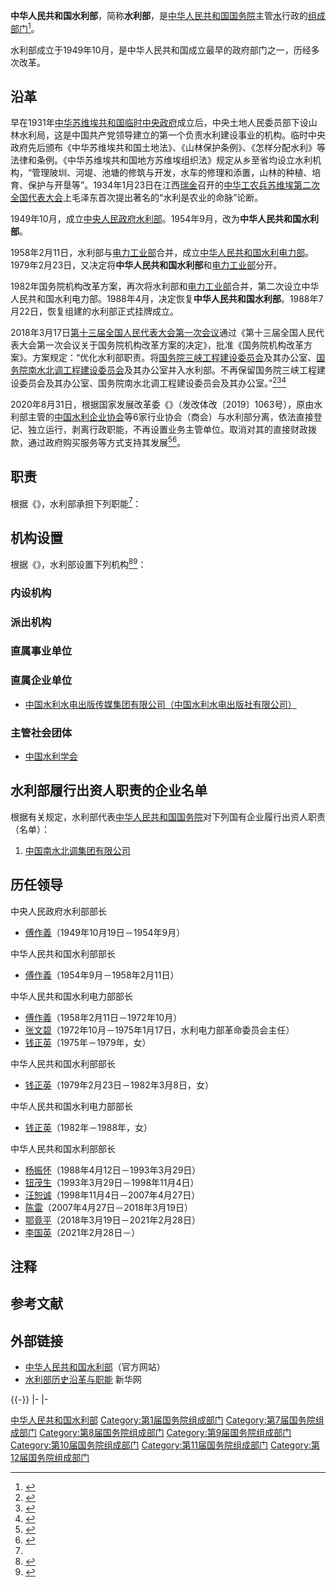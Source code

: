 {{Infobox PRCG
|机构名称=中华人民共和国水利部
|标志1={{中华人民共和国国徽|100}}
|标志1说明=[[s:国务院关于国家行政机关和企业事业单位社会团体印章管理的规定|1999年规定]]：[[印章|印章]][[直径|直径]]5厘米，中央刊[[中华人民共和国国徽|国徽]]，由[[中华人民共和国国务院|国务院]]制发。
|标志2=Zhongshui.jpg
|标志2说明=中国水利标识
|标志2宽度 = 150px
|职位1=部长 党组书记
|人员1=[[李国英_(1963年)|李国英]]
|职位2=副部长
|人员2=[[田学斌|田学斌]]、{{wrap}}[[周学文_(政治人物)|周学文]]<small>（兼）</small>、{{wrap}}[[陆桂华|陆桂华]]、{{wrap}}[[魏山忠|魏山忠]]、{{wrap}}[[刘伟平_(1964年)|刘伟平]]
|人数2=5
|职位3=纪检监察组长
|人员3=[[王新哲|王新哲]]
|授权法源=[[s:中华人民共和国水法|中华人民共和国水法]]<br>[[s:中华人民共和国水土保持法|中华人民共和国水土保持法]]
|上级机构=[[中华人民共和国国务院|中华人民共和国国务院]]
|机构类型=[[国务院组成部门|国务院组成部门]]
|行政级别=正部级
|中共本级 =中国共产党水利部党组
|本级纪检监察=[[中央纪律检查委员会国家监察委员会驻水利部纪检监察组|中央纪委国家监委驻水利部纪检监察组]]
|地址1=[[北京市|北京市]][[西城区|西城区]][[白广路|白广路]]2条2号
|邮编1=
|电话1=
|image1=Ministry of Water Resources of China (20210330185043).jpg
|caption1=水利部北门
|官网={{URL|http://www.mwr.gov.cn/}}
}}

'''中华人民共和国水利部'''，简称'''水利部'''，是[[中华人民共和国国务院|中华人民共和国国务院]]主管[[水|水]]行政的[[国务院组成部门|组成部门]]<ref name="官方简称">{{cite web |author1=海口市档案局 |title=关于转发国务院机构简称的通知 |url=http://www.haikou.gov.cn/xxgk/szfbjxxgk/zfgb/2008zfgb/2008nd12q/201103/t20110306_187419.html |website=海口市人民政府 |accessdate=2018-10-03 |location=北京 |language=zh-cn |archive-date=2013-12-26 |archive-url=https://web.archive.org/web/20131226072835/http://www.haikou.gov.cn/xxgk/szfbjxxgk/zfgb/2008zfgb/2008nd12q/201103/t20110306_187419.html |dead-url=no }}</ref>。

水利部成立于1949年10月，是中华人民共和国成立最早的政府部门之一，历经多次改革。

==沿革==
早在1931年[[中华苏维埃共和国临时中央政府|中华苏维埃共和国临时中央政府]]成立后，中央土地人民委员部下设山林水利局，这是中国共产党领导建立的第一个负责水利建设事业的机构。临时中央政府先后颁布《中华苏维埃共和国土地法》、《山林保护条例》、《怎样分配水利》等法律和条例。《中华苏维埃共和国地方苏维埃组织法》规定从乡至省均设立水利机构，“管理陂圳、河堤、池塘的修筑与开发，水车的修理和添置，山林的种植、培育、保护与开垦等”。1934年1月23日在江西[[瑞金|瑞金]]召开的[[中华工农兵苏维埃第二次全国代表大会|中华工农兵苏维埃第二次全国代表大会]]上毛泽东首次提出著名的“水利是农业的命脉”论断。

1949年10月，成立[[中央人民政府水利部|中央人民政府水利部]]。1954年9月，改为'''中华人民共和国水利部'''。

1958年2月11日，水利部与[[中华人民共和国电力工业部|电力工业部]]合并，成立[[中华人民共和国水利电力部|中华人民共和国水利电力部]]。1979年2月23日，又决定将'''中华人民共和国水利部'''和[[中华人民共和国电力工业部|电力工业部]]分开。

1982年国务院机构改革方案，再次将水利部和[[中华人民共和国电力工业部|电力工业部]]合并，第二次设立中华人民共和国水利电力部。1988年4月，决定恢复'''中华人民共和国水利部'''。1988年7月22日，恢复组建的水利部正式挂牌成立。

2018年3月17日[[第十三届全国人民代表大会第一次会议|第十三届全国人民代表大会第一次会议]]通过《第十三届全国人民代表大会第一次会议关于国务院机构改革方案的决定》，批准《国务院机构改革方案》。方案规定：“优化水利部职责。将[[国务院三峡工程建设委员会|国务院三峡工程建设委员会]]及其办公室、[[国务院南水北调工程建设委员会|国务院南水北调工程建设委员会]]及其办公室并入水利部。不再保留国务院三峡工程建设委员会及其办公室、国务院南水北调工程建设委员会及其办公室。”<ref>{{Cite web |url = http://www.npc.gov.cn/npc/dbdhhy/13_1/2018-03/14/content_2048552.htm |title = 关于国务院机构改革方案的说明——2018年3月13日在第十三届全国人民代表大会第一次会议上 |author = 王勇 |date = 2018-03-13 |publisher = 中国人大网 |language =  |accessdate =  |quote =  |archive-url = https://web.archive.org/web/20180609103422/http://www.npc.gov.cn/npc/dbdhhy/13_1/2018-03/14/content_2048552.htm |archive-date = 2018年6月9日 |dead-url = yes }}</ref><ref>{{Cite web|url =  http://www.npc.gov.cn/npc/xinwen/2018-03/17/content_2049996.htm|title =  第十三届全国人民代表大会第一次会议关于国务院机构改革方案的决定|author =  |date =  2018-03-17|publisher =  中国人大网|language =  |accessdate =  |quote =  |archive-url =  https://web.archive.org/web/20180318120500/http://www.npc.gov.cn/npc/xinwen/2018-03/17/content_2049996.htm|archive-date =  2018-03-18|dead-url =  yes}}</ref><ref>{{Cite web|url =  http://www.npc.gov.cn/npc/xinwen/2018-03/18/content_2050371.htm|title =  国务院机构改革方案|author =  |date =  2018-03-17|publisher =  中国人大网|language =  |accessdate =  |quote =  |archive-url =  https://web.archive.org/web/20180318120458/http://www.npc.gov.cn/npc/xinwen/2018-03/18/content_2050371.htm|archive-date =  2018-03-18|dead-url =  yes}}</ref>

2020年8月31日，根据国家发展改革委《{{s|关于全面推开行业协会商会与行政机关脱钩改革的实施意见}}》（发改体改〔2019〕1063号），原由水利部主管的[[中国水利企业协会|中国水利企业协会]]等6家行业协会（商会）与水利部分离，依法直接登记、独立运行，剥离行政职能，不再设置业务主管单位。取消对其的直接财政拨款，通过政府购买服务等方式支持其发展<ref name="报道0102A">{{cite web |author1=国家发展和改革委员会 |title=关于全面推开行业协会商会与行政机关脱钩改革的实施意见 |url=http://www.gov.cn/xinwen/2019-06/17/content_5400947.htm |website=中国政府网 |accessdate=2021-01-02 |location=北京 |language=zh-hans |archive-date=2021-01-16 |archive-url=https://web.archive.org/web/20210116153951/http://www.gov.cn/xinwen/2019-06/17/content_5400947.htm |dead-url=no }}</ref><ref name="报道0102B">{{cite web |author1=行业协会商会与行政机关脱钩联合工作组办公室 |title=关于做好全面推开全国性行业协会商会与行政机关脱钩改革工作的通知 |url=http://www.gov.cn/xinwen/2019-06/21/content_5402133.htm |website=中国政府网 |accessdate=2021-01-02 |location=北京 |language=zh-hans |archive-date=2021-01-02 |archive-url=https://web.archive.org/web/20210102100431/http://www.gov.cn/xinwen/2019-06/21/content_5402133.htm |dead-url=no }}</ref>。

== 职责 ==
根据《{{s|水利部职能配置、内设机构和人员编制规定}}》，水利部承担下列职能<ref name="三定方案"/>：
{{columns-list|2|
# 负责保障水资源的合理开发利用。拟订水利战略规划和政策，起草有关法律法规草案，制定部门规章，组织编制全国水资源战略规划、国家确定的重要江河湖泊流域综合规划、防洪规划等重大水利规划。
# 负责生活、生产经营和生态环境用水的统筹和保障。组织实施最严格水资源管理制度，实施水资源的统一监督管理，拟订全国和跨区域水中长期供求规划、水量分配方案并监督实施。负责重要流域、区域以及重大调水工程的水资源调度。组织实施取水许可、水资源论证和防洪论证制度，指导开展水资源有偿使用工作。指导水利行业供水和乡镇供水工作。
# 按规定制定水利工程建设有关制度并组织实施，负责提出中央水利固定资产投资规模、方向、具体安排建议并组织指导实施，按国务院规定权限审批、核准国家规划内和年度计划规模内固定资产投资项目，提出中央水利资金安排建议并负责项目实施的监督管理。
# 指导水资源保护工作。组织编制并实施水资源保护规划。指导饮用水水源保护有关工作，指导地下水开发利用和地下水资源管理保护。组织指导地下水超采区综合治理。
# 负责节约用水工作。拟订节约用水政策，组织编制节约用水规划并监督实施，组织制定有关标准。组织实施用水总量控制等管理制度，指导和推动节水型社会建设工作。
# 指导水文工作。负责水文水资源监测、国家水文站网建设和管理。对江河湖库和地下水实施监测，发布水文水资源信息、情报预报和国家水资源公报。按规定组织开展水资源、水能资源调查评价和水资源承载能力监测预警工作。
# 指导水利设施、水域及其岸线的管理、保护与综合利用。组织指导水利基础设施网络建设。指导重要江河湖泊及河口的治理、开发和保护。指导河湖水生态保护与修复、河湖生态流量水量管理以及河湖水系连通工作。
# 指导监督水利工程建设与运行管理。组织实施具有控制性的和跨区域跨流域的重要水利工程建设与运行管理。组织提出并协调落实三峡工程运行、南水北调工程运行和后续工程建设的有关政策措施，指导监督工程安全运行，组织工程验收有关工作，督促指导地方配套工程建设。
# 负责水土保持工作。拟订水土保持规划并监督实施，组织实施水土流失的综合防治、监测预报并定期公告。负责建设项目水土保持监督管理工作，指导国家重点水土保持建设项目的实施。
# 指导农村水利工作。组织开展大中型灌排工程建设与改造。指导农村饮水安全工程建设管理工作，指导节水灌溉有关工作。协调牧区水利工作。指导农村水利改革创新和社会化服务体系建设。指导农村水能资源开发、小水电改造和水电农村电气化工作。
# 指导水利工程移民管理工作。拟订水利工程移民有关政策并监督实施，组织实施水利工程移民安置验收、监督评估等制度。指导监督水库移民后期扶持政策的实施，协调监督三峡工程、南水北调工程移民后期扶持工作，协调推动对口支援等工作。
# 负责重大涉水违法事件的查处，协调和仲裁跨省、自治区、直辖市水事纠纷，指导水政监察和水行政执法。依法负责水利行业安全生产工作，组织指导水库、水电站大坝、农村水电站的安全监管。指导水利建设市场的监督管理，组织实施水利工程建设的监督。
# 开展水利科技和外事工作。组织开展水利行业质量监督工作，拟订水利行业的技术标准、规程规范并监督实施。办理国际河流有关涉外事务。
# 负责落实综合防灾减灾规划相关要求，组织编制洪水干旱灾害防治规划和防护标准并指导实施。承担水情旱情监测预警工作。组织编制重要江河湖泊和重要水工程的防御洪水抗御旱灾调度及应急水量调度方案，按程序报批并组织实施。承担防御洪水应急抢险的技术支撑工作。承担台风防御期间重要水工程调度工作。
# 完成党中央、国务院交办的其他任务。
}}

== 机构设置 ==
根据《{{s|水利部职能配置、内设机构和人员编制规定}}》，水利部设置下列机构<ref name="三定方案">{{cite web |author1=国务院办公厅 |title=水利部职能配置、内设机构和人员编制方案 |url=http://www.gov.cn/zhengce/2018-09/10/content_5320821.htm |website=中华人民共和国中央人民政府门户网站 |accessdate=2018-10-03 |location=北京 |language=zh-cn |archive-date=2020-11-04 |archive-url=https://web.archive.org/web/20201104114824/http://www.gov.cn/zhengce/2018-09/10/content_5320821.htm |dead-url=no }}</ref><ref name="报道0826A">{{cite web |author1=财政部办公厅、中宣部文改办 |title=财政部办公厅、中宣部文改办关于报送2018年中央文化企业改革发展情况报告的通知（财办文〔2019〕26号）附件2：文化企业名单 |url=http://jkw.mof.gov.cn/zhengcefabu/201907/t20190715_3300215.htm |website=中华人民共和国财政部 |accessdate=2020-08-26 |location=北京 |language=zh-hans |archive-date=2020-09-10 |archive-url=https://web.archive.org/web/20200910090031/http://jkw.mof.gov.cn/zhengcefabu/201907/t20190715_3300215.htm |dead-url=no }}</ref>：
=== 内设机构 ===
{{columns-list|2|
* [[水利部办公厅|办公厅]]
* [[水利部规划计划司|规划计划司]]
* [[水利部政策法规司|政策法规司]]
* [[水利部财务司|财务司]]
* [[水利部人事司|人事司]]
* [[水利部水资源管理司|水资源管理司]]
* [[全国节约用水办公室|全国节约用水办公室]]
* [[水利部水利工程建设司|水利工程建设司]]
* [[水利部运行管理司|运行管理司]]
* [[水利部河湖管理司|河湖管理司]]
* [[水利部水土保持司|水土保持司]]
* [[水利部农村水利水电司|农村水利水电司]]
* [[水利部水库移民司|水库移民司]]
* [[水利部监督司|监督司]]
* [[水利部水旱灾害防御司|水旱灾害防御司]]
* [[水利部水文司|水文司]]
* [[国务院三峡工程建设委员会#水利部三峡工程管理司|三峡工程管理司]]
* [[国务院南水北调工程建设委员会#水利部南水北调工程管理司|南水北调工程管理司]]
* [[水利部调水管理司|调水管理司]]
* [[水利部国际合作与科技司|国际合作与科技司]]
* [[中国共产党水利部机关委员会|机关党委]]
* [[水利部离退休干部局|离退休干部局]]
}}

=== 派出机构 ===
{{columns-list|2|
* [[长江水利委员会|长江水利委员会]]（副部级）
* [[黄河水利委员会|黄河水利委员会]]（副部级）
* [[淮河水利委员会|淮河水利委员会]]
* [[海河水利委员会|海河水利委员会]]
* [[珠江水利委员会|珠江水利委员会]]
* [[松辽水利委员会|松辽水利委员会]]
* [[太湖流域管理局|太湖流域管理局]]
* [[生态环境部长江流域生态环境监督管理局|生态环境部长江流域生态环境监督管理局]]（副司局级）{{noteTag|由[[中华人民共和国生态环境部|生态环境部]]与水利部双重领导，以生态环境部为主。|name=流域}}
* [[生态环境部黄河流域生态环境监督管理局|生态环境部黄河流域生态环境监督管理局]]（副司局级）{{noteTag|name=流域}}
* [[生态环境部淮河流域生态环境监督管理局|生态环境部淮河流域生态环境监督管理局]]（副司局级）{{noteTag|name=流域}}
* [[生态环境部海河流域北海海域生态环境监督管理局|生态环境部海河流域北海海域生态环境监督管理局]]（副司局级）{{noteTag|name=流域}}
* [[生态环境部珠江流域南海海域生态环境监督管理局|生态环境部珠江流域南海海域生态环境监督管理局]]（副司局级）{{noteTag|name=流域}}
* [[生态环境部松辽流域生态环境监督管理局|生态环境部松辽流域生态环境监督管理局]]（副司局级）{{noteTag|name=流域}}
* [[生态环境部太湖流域东海海域生态环境监督管理局|生态环境部太湖流域东海海域生态环境监督管理局]]（副司局级）{{noteTag|name=流域}}

}}

=== 直属事业单位 ===
{{columns-list|2|
* [[水利部综合事业局|水利部综合事业局]]
* [[水利部信息中心|水利部信息中心（水利部水文水资源监测预报中心）]]
* [[水利部南水北调规划设计管理局|水利部南水北调规划设计管理局]]
* [[水利部机关服务局|水利部机关服务局]]
* [[水利部水利水电规划设计总院|水利部水利水电规划设计总院]]
* [[中国水利水电科学研究院|中国水利水电科学研究院]]
* [[水利部新闻宣传中心|水利部新闻宣传中心]]
* [[中国水利报社|中国水利报社]]
* [[水利部发展研究中心|水利部发展研究中心]]
* [[中国灌溉排水发展中心|中国灌溉排水发展中心]]
* [[水利部建设管理与质量安全中心|水利部建设管理与质量安全中心]]
* [[水利部预算执行中心|水利部预算执行中心]]
* [[水利部水资源管理中心|水利部水资源管理中心]]
* [[南水北调工程政策及技术研究中心|南水北调工程政策及技术研究中心]]
* [[南水北调工程建设监管中心|南水北调工程建设监管中心]]
* [[南水北调工程设计管理中心|南水北调工程设计管理中心]]
* [[南水北调中线干线工程建设管理局|南水北调中线干线工程建设管理局]]
* [[南京水利科学研究院|南京水利科学研究院]]
* [[国际小水电中心|国际小水电中心]]
* [[水利部小浪底水利枢纽管理中心|水利部小浪底水利枢纽管理中心]]
* [[水利部三门峡温泉疗养院|水利部三门峡温泉疗养院]]
* [[中国水利博物馆|中国水利博物馆]]
* [[水利部移民管理咨询中心|水利部移民管理咨询中心]]
}}

=== 直属企业单位 ===
* [[中国水利水电出版社|中国水利水电出版传媒集团有限公司（中国水利水电出版社有限公司）]]

=== 主管社会团体 ===
* [[中国水利学会|中国水利学会]]

== 水利部履行出资人职责的企业名单 ==
{{Main|中央企业}}
根据有关规定，水利部代表[[中华人民共和国国务院|中华人民共和国国务院]]对下列国有企业履行出资人职责（名单{{As of|2020|10|23}}）：
# [[中国南水北调集团|中国南水北调集团有限公司]]

== 历任领导 ==
; 中央人民政府水利部部长
* [[傅作義|傅作義]]（1949年10月19日－1954年9月）

; 中华人民共和国水利部部长
* [[傅作義|傅作義]]（1954年9月－1958年2月11日）

; 中华人民共和国水利电力部部长
* [[傅作義|傅作義]]（1958年2月11日－1972年10月）
* [[张文碧|张文碧]]（1972年10月－1975年1月17日，水利电力部革命委员会主任）
* [[钱正英|钱正英]]（1975年－1979年，女）

; 中华人民共和国水利部部长
* [[钱正英|钱正英]]（1979年2月23日－1982年3月8日，女）

; 中华人民共和国水利电力部部长
* [[钱正英|钱正英]]（1982年－1988年，女）

; 中华人民共和国水利部部长
* [[杨振怀|杨振怀]]（1988年4月12日－1993年3月29日）
* [[钮茂生|钮茂生]]（1993年3月29日－1998年11月4日）
* [[汪恕诚|汪恕诚]]（1998年11月4日－2007年4月27日）
* [[陳雷_(水利部部長)|陈雷]]（2007年4月27日－2018年3月19日）
* [[鄂竟平|鄂竟平]]（2018年3月19日－2021年2月28日）
* [[李国英_(1963年)|李国英]]（2021年2月28日－）

== 注释 ==
<references group="註" />

==参考文献==
{{Reflist}}

== 外部链接 ==
* [https://web.archive.org/web/20070305223030/http://www.mwr.gov.cn/ 中华人民共和国水利部]（官方网站）
* [http://news.xinhuanet.com/zhengfu/2003-02/25/content_744870.htm 水利部历史沿革与职能]{{Wayback|url=http://news.xinhuanet.com/zhengfu/2003-02/25/content_744870.htm |date=20061224145555 }} 新华网

{{-}}
{{s-start}}
{{s-off|[[国务院组成部门|国务院组成部门]]}}
{{s-before|[[中华人民共和国水利电力部|中华人民共和国水利电力部]]}}
{{s-title|国务院水利行政部门|1988年4月13日至今}}
{{s-inc|rows=5}}
{{s-before|[[中华人民共和国建设部|中华人民共和国建设部]]|rows=2}}
{{s-title|国务院城市规划区地下水资源管理部门|1998年6月23日至今}}
|-
{{s-title|国务院城市防洪主管部门|1998年6月23日至今}}
{{s-before|[[国务院三峡工程建设委员会|国务院三峡工程建设委员会]]}}
{{s-title|国务院三峡工程主管部门|2018年3月17日至今}}
{{s-before|[[国务院南水北调工程建设委员会|国务院南水北调工程建设委员会]]}}
{{s-title|国务院南水北调工程主管部门|2018年3月17日至今}}
{{s-before|[[中华人民共和国水利电力部|中华人民共和国水利电力部]]|rows=6}}
{{s-title|国务院水功能区划编制与排污口设置管理部门|1988年4月13日至2018年3月17日}}
{{s-after|[[中华人民共和国生态环境部|中华人民共和国生态环境部]]|rows=2}}
{{s-title|国务院流域水环境保护部门|1988年4月13日至2018年3月17日}}
|-
{{s-title|国务院农田水利建设项目管理部门|1988年4月13日至2018年3月17日}}
{{s-after|[[中华人民共和国农业农村部|中华人民共和国农业农村部]]}}
{{s-title|国务院水资源调查和确权登记管理部门|1988年4月13日至2018年3月17日}}
{{s-after|[[中华人民共和国自然资源部|中华人民共和国自然资源部]]}}
{{s-title|国务院水旱灾害防治部门|1988年4月13日至2018年3月17日}}
{{s-after|[[中华人民共和国应急管理部|中华人民共和国应急管理部]]}}
{{s-title|国务院水利领域自然保护区管理部门|1988年4月13日至2018年3月17日}}
{{s-after|[[国家林业和草原局|国家林业和草原局]]}}
{{s-end}}
{{国务院}}
{{国务院/13|组成部门}}
{{中国水域管治力量|水}}

[[Category:中华人民共和国水利部|]]
[[Category:第1届国务院组成部门|Category:第1届国务院组成部门]]
[[Category:第7届国务院组成部门|Category:第7届国务院组成部门]]
[[Category:第8届国务院组成部门|Category:第8届国务院组成部门]]
[[Category:第9届国务院组成部门|Category:第9届国务院组成部门]]
[[Category:第10届国务院组成部门|Category:第10届国务院组成部门]]
[[Category:第11届国务院组成部门|Category:第11届国务院组成部门]]
[[Category:第12届国务院组成部门|Category:第12届国务院组成部门]]